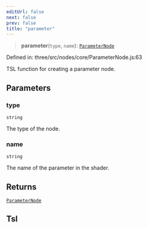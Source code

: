 ```yaml
---
editUrl: false
next: false
prev: false
title: "parameter"
---
```


> **parameter**(`type`, `name`): [`ParameterNode`](../classes/Three.WebGPU.ParameterNode.html)

Defined in: three/src/nodes/core/ParameterNode.js:63

TSL function for creating a parameter node.

## Parameters

### type

`string`

The type of the node.

### name

`string`

The name of the parameter in the shader.

## Returns

[`ParameterNode`](../classes/Three.WebGPU.ParameterNode.html)

## Tsl
